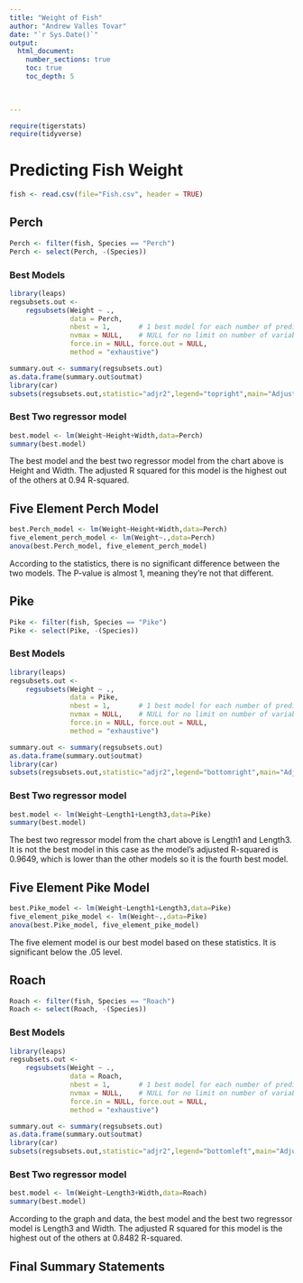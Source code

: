 ```yaml
---
title: "Weight of Fish"
author: "Andrew Valles Tovar"
date: "`r Sys.Date()`"  
output: 
  html_document:
    number_sections: true
    toc: true
    toc_depth: 5

 
    
---
```



```r
require(tigerstats)
require(tidyverse)
```

# Predicting Fish Weight
```r
fish <- read.csv(file="Fish.csv", header = TRUE)
```


## Perch
```r
Perch <- filter(fish, Species == "Perch")
Perch <- select(Perch, -(Species))
```

### Best Models
```r
library(leaps)
regsubsets.out <-
    regsubsets(Weight ~ .,
               data = Perch,
               nbest = 1,       # 1 best model for each number of predictors
               nvmax = NULL,    # NULL for no limit on number of variables
               force.in = NULL, force.out = NULL,
               method = "exhaustive")

summary.out <- summary(regsubsets.out)
as.data.frame(summary.out$outmat)
library(car)
subsets(regsubsets.out,statistic="adjr2",legend="topright",main="Adjusted R^2")
```


### Best Two regressor model
```r
best.model <- lm(Weight~Height+Width,data=Perch)
summary(best.model)
```
The best model and the best two regressor model from the chart above is Height and Width. The adjusted R squared for this model is the highest out of the others at 0.94 R-squared. 

## Five Element Perch Model
```r
best.Perch_model <- lm(Weight~Height+Width,data=Perch)
five_element_perch_model <- lm(Weight~.,data=Perch)
anova(best.Perch_model, five_element_perch_model)
```
According to the statistics, there is no significant difference between the two models. The P-value is almost 1, meaning they're not that different.

## Pike
```r
Pike <- filter(fish, Species == "Pike")
Pike <- select(Pike, -(Species))
```
### Best Models
```r
library(leaps)
regsubsets.out <-
    regsubsets(Weight ~ .,
               data = Pike,
               nbest = 1,       # 1 best model for each number of predictors
               nvmax = NULL,    # NULL for no limit on number of variables
               force.in = NULL, force.out = NULL,
               method = "exhaustive")

summary.out <- summary(regsubsets.out)
as.data.frame(summary.out$outmat)
library(car)
subsets(regsubsets.out,statistic="adjr2",legend="bottomright",main="Adjusted R^2")
```

### Best Two regressor model
```r
best.model <- lm(Weight~Length1+Length3,data=Pike)
summary(best.model)
```
The best two regressor model from the chart above is Length1 and Length3. It is not the best model in this case as the model's adjusted R-squared is 0.9649, which is lower than the other models so it is the fourth best model.

## Five Element Pike Model
```r
best.Pike_model <- lm(Weight~Length1+Length3,data=Pike)
five_element_pike_model <- lm(Weight~.,data=Pike)
anova(best.Pike_model, five_element_pike_model)
```
The five element model is our best model based on these statistics. It is significant below the .05 level.

## Roach
```r
Roach <- filter(fish, Species == "Roach")
Roach <- select(Roach, -(Species))
```
### Best Models
```r
library(leaps)
regsubsets.out <-
    regsubsets(Weight ~ .,
               data = Roach,
               nbest = 1,       # 1 best model for each number of predictors
               nvmax = NULL,    # NULL for no limit on number of variables
               force.in = NULL, force.out = NULL,
               method = "exhaustive")

summary.out <- summary(regsubsets.out)
as.data.frame(summary.out$outmat)
library(car)
subsets(regsubsets.out,statistic="adjr2",legend="bottomleft",main="Adjusted R^2")
```
### Best Two regressor model
```r
best.model <- lm(Weight~Length3+Width,data=Roach)
summary(best.model)
```
According to the graph and data, the best model and the best two regressor model is Length3 and Width. The adjusted R squared for this model is the highest out of the others at 0.8482 R-squared. 


## Final Summary Statements
